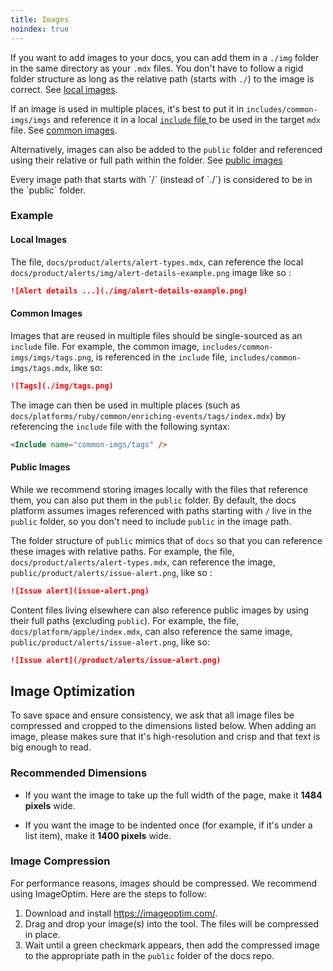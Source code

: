 ```yaml
---
title: Images
noindex: true
---
```


If you want to add images to your docs, you can add them in a `./img` folder in the same directory as your `.mdx` files.
You don't have to follow a rigid folder structure as long as the relative path (starts with `./`) to the image is correct. See [local images](#local-images).

If an image is used in multiple places, it's best to put it in `includes/common-imgs/imgs` and reference it in a local [`include` file ](/contributing/approach/product-docs/write-index/#includes) to be used in the target `mdx` file. See [common images](#common-images).

Alternatively, images can also be added to the `public` folder and referenced using their relative or full path within the folder. See [public images](#public-images)

<Note>
  Every image path that starts with `/` (instead of `./`) is considered to be in the `public` folder.
</Note>

### Example

#### Local Images

The file, `docs/product/alerts/alert-types.mdx`, can reference the local `docs/product/alerts/img/alert-details-example.png` image like so :

```markdown {filename:docs/product/alerts/alert-types.mdx}
![Alert details ...](./img/alert-details-example.png)
```

#### Common Images

Images that are reused in multiple files should be single-sourced as an `include` file. For example, the common image, `includes/common-imgs/imgs/tags.png`, is referenced in the `include` file, `includes/common-imgs/tags.mdx`, like so:

```markdown {filename:includes/common-imgs/tags.mdx}
![Tags](./img/tags.png)
```

The image can then be used in multiple places (such as `docs/platforms/ruby/common/enriching-events/tags/index.mdx`) by referencing the `include` file with the following syntax:

```markdown {filename:docs/platforms/ruby/common/enriching-events/tags/index.mdx}
<Include name="common-imgs/tags" />
```

#### Public Images

While we recommend storing images locally with the files that reference them, you can also put them in the `public` folder. By default, the docs platform assumes images referenced with paths starting with `/` live in the `public` folder, so you don't need to include `public` in the image path.

The folder structure of `public` mimics that of `docs` so that you can reference these images with relative paths. For example, the file, `docs/product/alerts/alert-types.mdx`, can reference the image, `public/product/alerts/issue-alert.png`, like so :

```markdown {filename:docs/product/alerts/alert-types.mdx}
![Issue alert](issue-alert.png)
```

Content files living elsewhere can also reference public images by using their full paths (excluding `public`). For example, the file, `docs/platform/apple/index.mdx`, can also reference the same image, `public/product/alerts/issue-alert.png`, like so:

```markdown {filename:docs/platform/apple/index.mdx}
![Issue alert](/product/alerts/issue-alert.png)
```

## Image Optimization

To save space and ensure consistency, we ask that all image files be compressed and cropped to the dimensions listed below. When adding an image, please makes sure that it's high-resolution and crisp and that text is big enough to read.

### Recommended Dimensions
- If you want the image to take up the full width of the page, make it **1484 pixels** wide.

- If you want the image to be indented once (for example, if it's under a list item), make it **1400 pixels** wide.

### Image Compression

For performance reasons, images should be compressed. We recommend using ImageOptim. Here are the steps to follow:

1. Download and install https://imageoptim.com/.
2. Drag and drop your image(s) into the tool. The files will be compressed in place.
3. Wait until a green checkmark appears, then add the compressed image to the appropriate path in the `public` folder of the docs repo.
